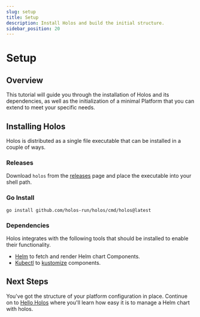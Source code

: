 ```yaml
---
slug: setup
title: Setup
description: Install Holos and build the initial structure.
sidebar_position: 20
---
```



# Setup

## Overview

This tutorial will guide you through the installation of Holos and its
dependencies, as well as the initialization of a minimal Platform that you can
extend to meet your specific needs.

## Installing Holos

Holos is distributed as a single file executable that can be installed in a
couple of ways.

### Releases

Download `holos` from the [releases] page and place the executable into your
shell path.

### Go Install

```shell
go install github.com/holos-run/holos/cmd/holos@latest
```

### Dependencies

Holos integrates with the following tools that should be installed to enable
their functionality.

- [Helm] to fetch and render Helm chart Components.
- [Kubectl] to [kustomize] components.

## Next Steps

You've got the structure of your platform configuration in place. Continue on to
[Hello Holos] where you'll learn how easy it is to manage a Helm chart with
holos.

[Helm]: https://github.com/helm/helm/releases
[Kubectl]: https://kubernetes.io/docs/tasks/tools/
[kustomize]: https://kustomize.io/
[Local Cluster]: ../topics/local-cluster.mdx
[Hello Holos]: ./hello-holos.mdx
[releases]: https://github.com/holos-run/holos/releases
[k3d]: https://k3d.io/
[OrbStack]: https://docs.orbstack.dev/install
[Docker]: https://docs.docker.com/get-started/get-docker/
